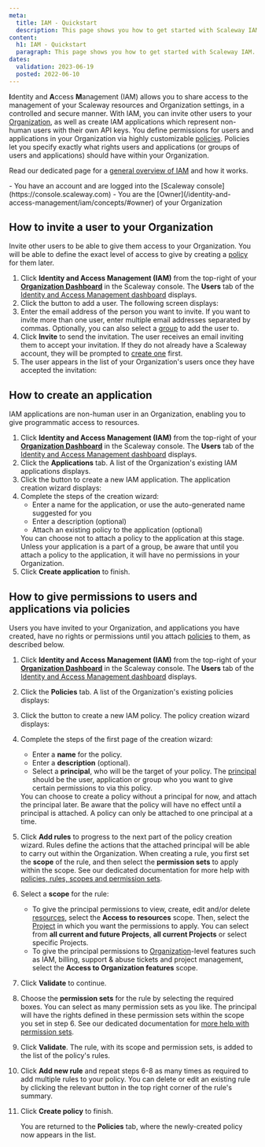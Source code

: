 ```yaml
---
meta:
  title: IAM - Quickstart
  description: This page shows you how to get started with Scaleway IAM.
content:
  h1: IAM - Quickstart
  paragraph: This page shows you how to get started with Scaleway IAM.
dates:
  validation: 2023-06-19
  posted: 2022-06-10
---
```


**I**dentity and **A**ccess **M**anagement (IAM) allows you to share access to the management of your Scaleway resources and Organization settings, in a controlled and secure manner. With IAM, you can invite other users to your [Organization](/identity-and-access-management/iam/concepts/#organization), as well as create IAM applications which represent non-human users with their own API keys. You define permissions for users and applications in your Organization via highly customizable [policies](/identity-and-access-management/iam/concepts/#policy). Policies let you specify exactly what rights users and applications (or groups of users and applications) should have within your Organization.

<Lightbox src="scaleway-iam-concepts.webp" alt="" />

Read our dedicated page for a [general overview of IAM](/identity-and-access-management/iam/reference-content/overview/) and how it works.

<Message type="requirement">
  - You have an account and are logged into the [Scaleway console](https://console.scaleway.com)
  - You are the [Owner](/identity-and-access-management/iam/concepts/#owner) of your Organization
</Message>

## How to invite a user to your Organization
Invite other users to be able to give them access to your Organization. You will be able to define the exact level of access to give by creating a [policy](#how-to-give-permissions-to-users-and-applications-via-policies) for them later.
1. Click **Identity and Access Management (IAM)** from the top-right of your [**Organization Dashboard**](https://console.scaleway.com/organization) in the Scaleway console. The **Users** tab of the [Identity and Access Management dashboard](https://console.scaleway.com/iam/users) displays.
    <Lightbox src="scaleway-iam-dashboard.webp" alt="" />
2. Click the <Icon name="plus" /> button to add a user. The following screen displays:
    <Lightbox src="scaleway-invite-user.webp" alt="" />
3. Enter the email address of the person you want to invite. If you want to invite more than one user, enter multiple email addresses separated by commas. Optionally, you can also select a [group](/identity-and-access-management/iam/concepts/#group) to add the user to.
4. Click **Invite** to send the invitation.
    The user receives an email inviting them to accept your invitation. If they do not already have a Scaleway account, they will be prompted to [create one](/console/my-account/how-to/create-an-account/) first.
5. The user appears in the list of your Organization's users once they have accepted the invitation:
    <Lightbox src="scaleway-iam-added-user.webp" alt="" />

## How to create an application

IAM applications are non-human user in an Organization, enabling you to give programmatic access to resources.
1. Click **Identity and Access Management (IAM)** from the top-right of your [**Organization Dashboard**](https://console.scaleway.com/organization) in the Scaleway console. The **Users** tab of the [Identity and Access Management dashboard](https://console.scaleway.com/iam/users) displays.
2. Click the **Applications** tab. A list of the Organization's existing IAM applications displays.
    <Lightbox src="scaleway-applications.webp" alt="" />
3. Click the <Icon name="plus" /> button to create a new IAM application. The application creation wizard displays:
    <Lightbox src="scaleway-create-app.webp" alt="" />
4. Complete the steps of the creation wizard:
    - Enter a name for the application, or use the auto-generated name suggested for you
    - Enter a description (optional)
    - Attach an existing policy to the application (optional)
    <Message type="note">
      You can choose not to attach a policy to the application at this stage. Unless your application is a part of a group, be aware that until you attach a policy to the application, it will have no permissions in your Organization.
    </Message>
5. Click **Create application** to finish. 

## How to give permissions to users and applications via policies

Users you have invited to your Organization, and applications you have created, have no rights or permissions until you attach [policies](/identity-and-access-management/iam/reference-content/policy/) to them, as described below. 
1. Click **Identity and Access Management (IAM)** from the top-right of your [**Organization Dashboard**](https://console.scaleway.com/organization) in the Scaleway console. The **Users** tab of the [Identity and Access Management dashboard](https://console.scaleway.com/iam/users) displays.
2. Click the **Policies** tab. A list of the Organization's existing policies displays:
    <Lightbox src="scaleway-policies.webp" alt="" />
3. Click the <Icon name="plus" /> button to create a new IAM policy. The policy creation wizard displays:
    <Lightbox src="scaleway-create-policy-p1.webp" alt="" />
4. Complete the steps of the first page of the creation wizard:
    - Enter a **name** for the policy.
    - Enter a **description** (optional).
    - Select a **principal**, who will be the target of your policy. The [principal](/identity-and-access-management/iam/concepts/#principal) should be the user, application or group who you want to give certain permissions to via this policy.
    <Message type="important">
      You can choose to create a policy without a principal for now, and attach the principal later. Be aware that the policy will have no effect until a principal is attached. A policy can only be attached to one principal at a time.
    </Message>
5. Click **Add rules** to progress to the next part of the policy creation wizard. 
    <Lightbox src="scaleway-create-policy-p2.webp" alt="" />
    <Message type="tip">
      Rules define the actions that the attached principal will be able to carry out within the Organization. When creating a rule, you first set the **scope** of the rule, and then select the **permission sets** to apply within the scope. See our dedicated documentation for more help with [policies, rules, scopes and permission sets](/identity-and-access-management/iam/reference-content/policy/).
    </Message>
6. Select a **scope** for the rule:
    - To give the principal permissions to view, create, edit and/or delete [resources](/identity-and-access-management/iam/concepts/#resource), select the **Access to resources** scope. Then, select the [Project](/identity-and-access-management/iam/concepts/#project) in which you want the permissions to apply. You can select from **all current and future Projects**, **all current Projects** or select specific Projects.
    - To give the principal permissions to [Organization](/identity-and-access-management/iam/concepts/#organization)-level features such as IAM, billing, support & abuse tickets and project management, select the **Access to Organization features** scope. 
7. Click **Validate** to continue.
8. Choose the **permission sets** for the rule by selecting the required boxes. You can select as many permission sets as you like. The principal will have the rights defined in these permission sets within the scope you set in step 6. See our dedicated documentation for [more help with permission sets](/identity-and-access-management/iam/reference-content/permission-sets). 
9. Click **Validate**. The rule, with its scope and permission sets, is added to the list of the policy's rules.
    <Lightbox src="scaleway-policy-rule.webp" alt="" />
10. Click **Add new rule** and repeat steps 6-8 as many times as required to add multiple rules to your policy. 
    <Message type="tip">
      You can delete <Icon name="delete" /> or edit <Icon name="edit" /> an existing rule by clicking the relevant button in the top right corner of the rule's summary.
    </Message>
11. Click **Create policy** to finish.

    You are returned to the **Policies** tab, where the newly-created policy now appears in the list.